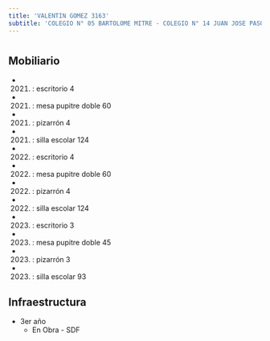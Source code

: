 ```yaml
---
title: 'VALENTIN GOMEZ 3163'
subtitle: 'COLEGIO N° 05 BARTOLOME MITRE - COLEGIO N° 14 JUAN JOSE PASO - PI LUCIERNAGAS'
---
```


#


## Mobiliario

*  (2021) : escritorio 4 

*  (2021) : mesa pupitre doble 60 

*  (2021) : pizarrón 4 

*  (2021) : silla escolar 124 

*  (2022) : escritorio 4 

*  (2022) : mesa pupitre doble 60 

*  (2022) : pizarrón 4 

*  (2022) : silla escolar 124 

*  (2023) : escritorio 3 

*  (2023) : mesa pupitre doble 45 

*  (2023) : pizarrón 3 

*  (2023) : silla escolar 93 



## Infraestructura

* 3er año 
    + En Obra - SDF 




